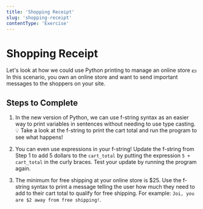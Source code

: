 ```yaml
---
title: 'Shopping Receipt'
slug: 'shopping-receipt'
contentType: 'Exercise'
---
```


# Shopping Receipt

Let's look at how we could use Python printing to manage an online store :dollar: In this scenario,
you own an online store and want to send important messages to the shoppers on your site.

## Steps to Complete

1. In the new version of Python, we can use f-string syntax as an easier way to print variables in
   sentences without needing to use type casting. :bulb: Take a look at the f-string to print the
   cart total and run the program to see what happens!

2. You can even use expressions in your f-string! Update the f-string from Step 1 to add 5 dollars
   to the `cart_total` by putting the expression `5 + cart_total` in the curly braces. Test your
   update by running the program again.

3. The minimum for free shipping at your online store is $25. Use the f-string syntax to print a
   message telling the user how much they need to add to their cart total to qualify for free
   shipping. For example: `Joi, you are $2 away from free shipping!`.

<Exercise contentSrc="@makeschool2/T3-ShoppingReceipt" />
